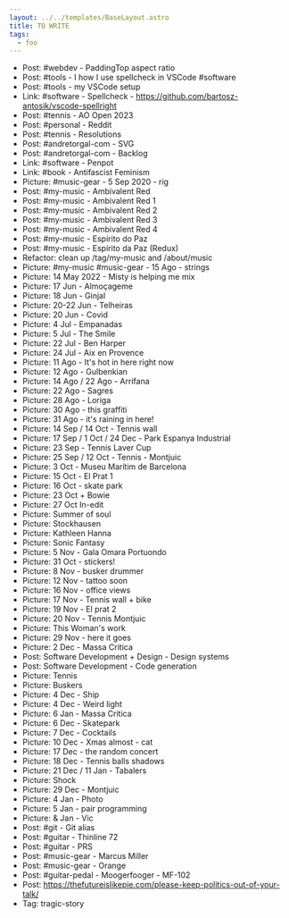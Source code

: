 ```yaml
---
layout: ../../templates/BaseLayout.astro
title: TO WRITE
tags:
  - foo
---
```


- Post: #webdev - PaddingTop aspect ratio
- Post: #tools - I how I use spellcheck in VSCode #software
- Post: #tools - my VSCode setup
- Link: #software - Spellcheck - https://github.com/bartosz-antosik/vscode-spellright
- Post: #tennis - AO Open 2023
- Post: #personal - Reddit
- Post: #tennis - Resolutions
- Post: #andretorgal-com - SVG
- Post: #andretorgal-com - Backlog
- Link: #software - Penpot
- Link: #book - Antifascist Feminism
- Picture: #music-gear - 5 Sep 2020 - rig
- Post: #my-music - Ambivalent Red
- Post: #my-music - Ambivalent Red 1
- Post: #my-music - Ambivalent Red 2
- Post: #my-music - Ambivalent Red 3
- Post: #my-music - Ambivalent Red 4
- Post: #my-music - Espírito do Paz
- Post: #my-music - Espírito da Paz (Redux)
- Refactor: clean up /tag/my-music and /about/music
- Picture: #my-music #music-gear - 15 Ago - strings
- Picture: 14 May 2022 - Misty is helping me mix
- Picture: 17 Jun - Almoçageme
- Picture: 18 Jun - Ginjal
- Picture: 20-22 Jun - Telheiras
- Picture: 20 Jun - Covid
- Picture: 4 Jul - Empanadas
- Picture: 5 Jul - The Smile
- Picture: 22 Jul - Ben Harper
- Picture: 24 Jul - Aix en Provence
- Picture: 11 Ago - It's hot in here right now
- Picture: 12 Ago - Gulbenkian
- Picture: 14 Ago / 22 Ago - Arrifana
- Picture: 22 Ago - Sagres
- Picture: 28 Ago - Loriga
- Picture: 30 Ago - this graffiti
- Picture: 31 Ago - it's raining in here!
- Picture: 14 Sep / 14 Oct - Tennis wall
- Picture: 17 Sep / 1 Oct / 24 Dec - Park Espanya Industrial
- Picture: 23 Sep - Tennis Laver Cup
- Picture: 25 Sep / 12 Oct - Tennis - Montjuic
- Picture: 3 Oct - Museu Marítim de Barcelona
- Picture: 15 Oct - El Prat 1
- Picture: 16 Oct - skate park
- Picture: 23 Oct + Bowie
- Picture: 27 Oct In-edit
- Picture: Summer of soul
- Picture: Stockhausen
- Picture: Kathleen Hanna
- Picture: Sonic Fantasy
- Picture: 5 Nov - Gala Omara Portuondo
- Picture: 31 Oct - stickers!
- Picture: 8 Nov - busker drummer
- Picture: 12 Nov - tattoo soon
- Picture: 16 Nov - office views
- Picture: 17 Nov - Tennis wall + bike
- Picture: 19 Nov - El prat 2
- Picture: 20 Nov - Tennis Montjuic
- Picture: This Woman's work
- Picture: 29 Nov - here it goes
- Picture: 2 Dec - Massa Critica
- Post: Software Development + Design - Design systems
- Post: Software Development - Code generation
- Picture: Tennis
- Picture: Buskers
- Picture: 4 Dec - Ship
- Picture: 4 Dec - Weird light
- Picture: 6 Jan - Massa Critica
- Picture: 6 Dec - Skatepark
- Picture: 7 Dec - Cocktails
- Picture: 10 Dec - Xmas almost - cat
- Picture: 17 Dec - the random concert
- Picture: 18 Dec - Tennis balls shadows
- Picture: 21 Dec / 11 Jan - Tabalers
- Picture: Shock
- Picture: 29 Dec - Montjuic
- Picture: 4 Jan - Photo
- Picture: 5 Jan - pair programming
- Picture: & Jan - Vic
- Post: #git - Git alias
- Post: #guitar - Thinline 72
- Post: #guitar - PRS
- Post: #music-gear - Marcus Miller
- Post: #music-gear - Orange
- Post: #guitar-pedal - Moogerfooger - MF-102
- Post: https://thefutureislikepie.com/please-keep-politics-out-of-your-talk/
- Tag: tragic-story
